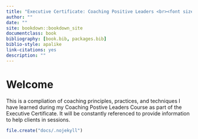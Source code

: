 ```yaml
--- 
title: "Executive Certificate: Coaching Positive Leaders <br><font size = 5'><i>Ji won Chang</i></font></br>"
author: ""
date: ""
site: bookdown::bookdown_site
documentclass: book
bibliography: [book.bib, packages.bib]
biblio-style: apalike
link-citations: yes
description: ""
---
```


# Welcome

This is a compliation of coaching principles, practices, and techniques I have learned during my Coaching Postive Leaders Course as part of the Executive Certificate. It will be constantly referenced to provide information to help clients in sessions.



```r

file.create("docs/.nojekyll")

```
